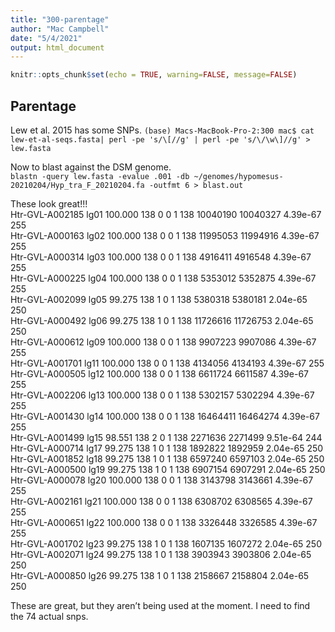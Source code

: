 ```yaml
---
title: "300-parentage"
author: "Mac Campbell"
date: "5/4/2021"
output: html_document
---
```


```r
knitr::opts_chunk$set(echo = TRUE, warning=FALSE, message=FALSE)
```

## Parentage
Lew et al. 2015 has some SNPs. 
`(base) Macs-MacBook-Pro-2:300 mac$ cat lew-et-al-seqs.fasta| perl -pe 's/\[//g' | perl -pe 's/\/\w\]//g' > lew.fasta`

Now to blast against the DSM genome.     
`blastn -query lew.fasta -evalue .001 -db ~/genomes/hypomesus-20210204/Hyp_tra_F_20210204.fa -outfmt 6 > blast.out`    

These look great!!!    
Htr-GVL-A002185 lg01    100.000 138     0       0       1       138     10040190        10040327        4.39e-67        255        
Htr-GVL-A000163 lg02    100.000 138     0       0       1       138     11995053        11994916        4.39e-67        255        
Htr-GVL-A000314 lg03    100.000 138     0       0       1       138     4916411 4916548 4.39e-67        255        
Htr-GVL-A000225 lg04    100.000 138     0       0       1       138     5353012 5352875 4.39e-67        255        
Htr-GVL-A002099 lg05    99.275  138     1       0       1       138     5380318 5380181 2.04e-65        250        
Htr-GVL-A000492 lg06    99.275  138     1       0       1       138     11726616        11726753        2.04e-65        250        
Htr-GVL-A000612 lg09    100.000 138     0       0       1       138     9907223 9907086 4.39e-67        255        
Htr-GVL-A001701 lg11    100.000 138     0       0       1       138     4134056 4134193 4.39e-67        255        
Htr-GVL-A000505 lg12    100.000 138     0       0       1       138     6611724 6611587 4.39e-67        255        
Htr-GVL-A002206 lg13    100.000 138     0       0       1       138     5302157 5302294 4.39e-67        255        
Htr-GVL-A001430 lg14    100.000 138     0       0       1       138     16464411        16464274        4.39e-67        255        
Htr-GVL-A001499 lg15    98.551  138     2       0       1       138     2271636 2271499 9.51e-64        244        
Htr-GVL-A000714 lg17    99.275  138     1       0       1       138     1892822 1892959 2.04e-65        250        
Htr-GVL-A001852 lg18    99.275  138     1       0       1       138     6597240 6597103 2.04e-65        250        
Htr-GVL-A000500 lg19    99.275  138     1       0       1       138     6907154 6907291 2.04e-65        250        
Htr-GVL-A000078 lg20    100.000 138     0       0       1       138     3143798 3143661 4.39e-67        255        
Htr-GVL-A002161 lg21    100.000 138     0       0       1       138     6308702 6308565 4.39e-67        255        
Htr-GVL-A000651 lg22    100.000 138     0       0       1       138     3326448 3326585 4.39e-67        255        
Htr-GVL-A001702 lg23    99.275  138     1       0       1       138     1607135 1607272 2.04e-65        250        
Htr-GVL-A002071 lg24    99.275  138     1       0       1       138     3903943 3903806 2.04e-65        250        
Htr-GVL-A000850 lg26    99.275  138     1       0       1       138     2158667 2158804 2.04e-65        250        
      
These are great, but they aren't being used at the moment. I need to find the 74 actual snps.


